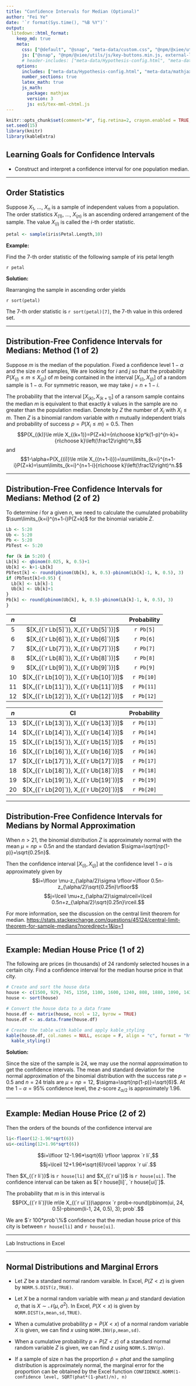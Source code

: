 ```yaml
---
title: "Confidence Intervals for Median (Optional)"
author: "Fei Ye"
date: '`r format(Sys.time(), "%B %Y")`'
output:
  litedown::html_format:
    keep_md: true
    meta:
      css: ["@default", "@snap", "meta-data/custom.css", "@npm/@xiee/utils/css/key-buttons.min.css,heading-anchor.min.css"]
      js: ["@snap", "@npm/@xiee/utils/js/key-buttons.min.js, external-link.min.js, heading-anchor.min.js", "meta-data/lastupdated.js"]
      # header-includes: ["meta-data/Hypothesis-config.html", "meta-data/mathjax-config.html"]
    options:
      includes: ["meta-data/Hypothesis-config.html", "meta-data/mathjax-config.html"]
      number_sections: true
      latex_math: true
      js_math:
        package: mathjax
        version: 3
        js: es5/tex-mml-chtml.js
---
```


```r
knitr::opts_chunk$set(comment="#", fig.retina=2, crayon.enabled = TRUE, dpi=600)
set.seed(15)
library(knitr)
library(kableExtra)
```

## Learning Goals for Confidence Intervals

- Construct and interpret a confidence interval for one population median.

---

## Order Statistics

Suppose $X_1$, $\dots$, $X_n$ is a sample of independent values from a population. The order statistics $X_{(1)}$, $\dots$, $X_{(n)}$ is an ascending ordered arrangement of the sample. The value $X_{(i)}$ is called the $i$-th order statistic.

```r
petal <- sample(iris$Petal.Length,10)
```

**Example:**

Find the $7$-th order statistic of the following sample of iris petal length

`r petal`

**Solution:**

Rearranging the sample in ascending order yields

`r sort(petal)`

The $7$-th order statistic is `r sort(petal)[7]`, the 7-th value in this ordered set.

---

## Distribution-Free Confidence Intervals for Medians: Method (1 of 2)

Suppose $m$ is the median of the population. Fixed a confidence level $1-\alpha$ and the size $n$ of samples, We are looking for $i$ and $j$ so that the probability $P(X_{(i)}\le m\le X_{(j)})$ of $m$ being contained in the interval $[X_{(i)}, X_{(j)}]$ of a random sample is $1-\alpha$. For symmetric reason, we may take $j=n+1-i$.

The probability that the interval $[X_{(k)}, X_{(k+1)}]$ of a ransom sample contains the median $m$ is equivalent to that exactly $k$ values in the sample are no greater than the population median. Denote by $Z$ the number of $X_i$ with $X_i\le m$. Then $Z$ is a binomial random variable  with $n$ mutually independent trials and probability of success $p=P(X_i\le m)=0.5$.
Then
$$P(X_{(k)}\le m\le X_{(k+1)}=P(Z=k)={n\choose k}p^k(1-p)^{n-k}={n\choose k}\left(\frac12\right)^n,$$
and
$$1-\alpha=P(X_{(i)}\le m\le X_{(n+1-i)})=\sum\limits_{k=i}^{n+1-i}P(Z=k)=\sum\limits_{k=i}^{n+1-i}{n\choose k}\left(\frac12\right)^n.$$

---

## Distribution-Free Confidence Intervals for Medians: Method (2 of 2)

To determine $i$ for a given $n$, we need to calculate the cumulated probability $\sum\limits_{k=i}^{n+1-i}P(Z=k)$ for the binomial variable $Z$.

```r
Lb <- 5:20
Ub <- 5:20
Pb <- 5:20
PbTest <- 5:20

for (k in 5:20) {
Lb[k] <- qbinom(0.025, k, 0.5)+1
Ub[k] <- k+1-Lb[k]
PbTest[k] <- round(pbinom(Ub[k], k, 0.5)-pbinom(Lb[k]-1, k, 0.5), 3)
if (PbTest[k]<0.95) {
  Lb[k] <- Lb[k]-1 
  Ub[k] <- Ub[k]+1
} 
Pb[k] <- round(pbinom(Ub[k], k, 0.5)-pbinom(Lb[k]-1, k, 0.5), 3) 
}
```

:::: {.row}
::: {.pull-left}
| $n$ | CI | Probability |
|:---:|:---:|:---:|
| 5 | $[X_{(`r Lb[5]`)}, X_{(`r Ub[5]`)}]$ | `r Pb[5]` |
| 6 | $[X_{(`r Lb[6]`)}, X_{(`r Ub[6]`)}]$ | `r Pb[6]` |
| 7 | $[X_{(`r Lb[7]`)}, X_{(`r Ub[7]`)}]$ | `r Pb[7]` |
| 8 | $[X_{(`r Lb[8]`)}, X_{(`r Ub[8]`)}]$ | `r Pb[8]` |
| 9 | $[X_{(`r Lb[9]`)}, X_{(`r Ub[9]`)}]$ | `r Pb[9]` |
| 10 | $[X_{(`r Lb[10]`)}, X_{(`r Ub[10]`)}]$ | `r Pb[10]` |
| 11 | $[X_{(`r Lb[11]`)}, X_{(`r Ub[11]`)}]$ | `r Pb[11]` |
| 12 | $[X_{(`r Lb[12]`)}, X_{(`r Ub[12]`)}]$ | `r Pb[12]` |
:::
::: {.pull-left}
| $n$ | CI | Probability |
|:---:|:---:|:---:|
| 13 | $[X_{(`r Lb[13]`)}, X_{(`r Ub[13]`)}]$ | `r Pb[13]` |
| 14 | $[X_{(`r Lb[14]`)}, X_{(`r Ub[14]`)}]$ | `r Pb[14]` |
| 15 | $[X_{(`r Lb[15]`)}, X_{(`r Ub[15]`)}]$ | `r Pb[15]` |
| 16 | $[X_{(`r Lb[16]`)}, X_{(`r Ub[16]`)}]$ | `r Pb[16]` |
| 17 | $[X_{(`r Lb[17]`)}, X_{(`r Ub[17]`)}]$ | `r Pb[17]` |
| 18 | $[X_{(`r Lb[18]`)}, X_{(`r Ub[18]`)}]$ | `r Pb[18]` |
| 19 | $[X_{(`r Lb[19]`)}, X_{(`r Ub[19]`)}]$ | `r Pb[19]` |
| 20 | $[X_{(`r Lb[20]`)}, X_{(`r Ub[20]`)}]$ | `r Pb[20]` |
:::
::::

---

## Distribution-Free Confidence Intervals for Medians by Normal Approximation

When $n>21$, the binomial distribution $Z$ is approximately normal with the mean $\mu=np=0.5n$ and the standard deviation $\sigma=\sqrt{np(1-p)}=\sqrt{0.25n}$.

Then the confidence interval $[X_{(i)}, X_{(j)}]$ at the confidence level $1-\alpha$ is approximately given by
$$i=\lfloor \mu-z_{\alpha/2}\sigma \rfloor=\lfloor 0.5n-z_{\alpha/2}\sqrt{0.25n}\rfloor$$
$$j=\lceil \mu+z_{\alpha/2}\sigma\rceil=\lceil 0.5n+z_{\alpha/2}\sqrt{0.25n}\rceil.$$

::: {.footmark}
For more information, see the discussion on the central limit theorem for median.
<https://stats.stackexchange.com/questions/45124/central-limit-theorem-for-sample-medians?noredirect=1&lq=1>
:::

---

## Example: Median House Price (1 of 2)

The following are prices (in thousands) of 24 randomly selected houses in a certain city. Find a confidence interval for the median hourse price in that city.

```r
# Create and sort the house data
house <- c(1500, 929, 745, 1350, 1100, 1600, 1240, 808, 1880, 1090, 1430, 5600, 3360, 988, 949, 899, 1150, 1500, 2000, 2450, 2480, 1140, 1190, 1130)
house <- sort(house)

# Convert the house data to a data frame
house.df <- matrix(house, ncol = 12, byrow = TRUE)
house.df <- as.data.frame(house.df)

# Create the table with kable and apply kable_styling
kable(house.df, col.names = NULL, escape = F, align = "c", format = "html", booktabs = T) %>%
  kable_styling()
```

**Solution:**

Since the size of the sample is 24, we may use the normal approximation to get the confidence intervals. The mean and standard deviation for the normal approximation of the binomial distribution with the success rate $p=0.5$ and $n=24$ trials are $\mu=np=12$, $\sigma=\sqrt{np(1-p)}=\sqrt{6}$. At the $1-\alpha=95\%$ confidence level, the $z$-score $z_{\alpha/2}$ is approximately 1.96.

---

## Example: Median House Price (2 of 2)

Then the orders of the bounds of the confidence interval are

```r
li<-floor(12-1.96*sqrt(6))
ui<-ceiling(12+1.96*sqrt(6))
```

$$i=\lfloor 12-1.96*\sqrt{6} \rfloor \approx `r li`,$$
$$j=\lceil 12+1.96*\sqrt{6}\rceil \approx `r ui`.$$

Then $X_{(`r li`)}$ is `r house[li]` and $X_{(`r ui`)}$ is `r house[ui]`.
The confidence interval can be taken as $[`r house[li]`, `r house[ui]`]$. 

The probability that $m$ is in this interval is
$$P(X_{(`r li`)}\le m\le X_{(`r ui`)})\approx `r prob<-round(pbinom(ui, 24, 0.5)-pbinom(li-1, 24, 0.5), 3); prob`.$$

We are $`r 100*prob`\%$ confidence that the median house price of this city is between `r house[li]` and `r house[ui]`.

---

<!--# class="center middle"-->

::: {.part}
Lab Instructions in Excel
:::

---

## Normal Distributions and Marginal Errors

- Let $Z$ be a standard normal random varaible. In Excel, $P(Z<z)$ is given by `NORM.S.DIST(z,TRUE)`.

- Let $X$ be a normal random variable with mean $\mu$ and standard deviation $\sigma$, that is $X\sim \mathcal{N}(\mu, \sigma^2)$. In Excel, $P(X<x)$ is given by `NORM.DIST(x,mean,sd,TRUE)`.

- When a cumulative probability $p=P(X<x)$ of a normal random variable $X$ is given, we can find $x$ using `NORM.INV(p,mean,sd)`.

- When a cumulative probability $p=P(Z<z)$ of a standard normal random variable $Z$ is given, we can find $z$ using `NORM.S.INV(p)`.

- If a sample of size $n$ has the proportion $\hat{p}=phat$ and the sampling distribution is approximately normal, the marginal error for the proportion can be obtained by the Excel function
`CONFIDENCE.NORM(1-confidence level, SQRT(phat*(1-phat)/n), n)`
